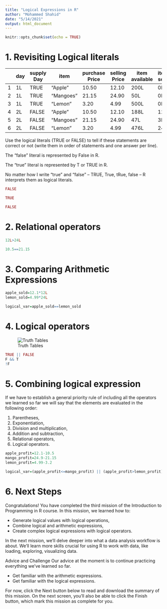 ```yaml
---
title: "Logical Expressions in R"
author: "Mohammed Shahid"
date: "5/14/2021"
output: html_document
---
```


```r
knitr::opts_chunk$set(echo = TRUE)
```

# 1. Revisiting Logical literals

|   | day | supply Day | item      | purchase Price | selling Price | item available | item sold |
|---|-----|------------|-----------|----------------|---------------|----------------|-----------|
| 1 | 1L  | TRUE       | "Apple"   | 10.50          | 12.10         | 200L           | 0L        |
| 2 | 1L  | TRUE       | "Mangoes" | 21.15          | 24.90         | 50L            | 0L        |
| 3 | 1L  | TRUE       | "Lemon"   | 3.20           | 4.99          | 500L           | 0L        |
| 4 | 2L  | FALSE      | "Apple"   | 10.50          | 12.10         | 188L           | 12L       |
| 5 | 2L  | FALSE      | "Mangoes" | 21.15          | 24.90         | 47L            | 3L        |
| 6 | 2L  | FALSE      | "Lemon"   | 3.20           | 4.99          | 476L           | 24L       |


Use the logical literals (TRUE or FALSE) to tell if these statements are correct or not (write them in order of statements and one answer per line).

The "false" literal is represented by False in R.

The "true" literal is represented by T or TRUE in R.

No matter how I write "true" and "false" – TRUE, True, tRue, false – R interprets them as logical literals.



```r
FALSE

TRUE

FALSE
```


# 2. Relational operators

```r
12L>24L

10.5==21.15
```

# 3. Comparing Arithmetic Expressions

```r
apple_sold=12.1*12L
lemon_sold=4.99*24L

logical_var=apple_sold==lemon_sold
```

# 4. Logical operators

![Truth Tables](https://dq-content.s3.amazonaws.com/517/logical_operators.svg)

```r
TRUE || FALSE
F && T
!F
```

# 5. Combining logical expression

If we have to establish a general priority rule of including all the operators we learned so far we will say that the elements are evaluated in the following order:

1. Parentheses,
2. Exponentiation,
3. Division and multiplication,
4. Addition and subtraction,
5. Relational operators,
6. Logical operators.

```r
apple_profit=12.1-10.5
mango_profit=24.9-21.15
lemon_profit=4.99-3.2

logical_var=(apple_profit<=mango_profit) || (apple_profit>lemon_profit)
```

# 6. Next Steps

Congratulations! You have completed the third mission of the Introduction to Programming in R course. In this mission, we learned how to:

* Generate logical values with logical operations,
* Combine logical and arithmetic expressions,
* Create complex logical expressions with logical operators.

In the next mission, we'll delve deeper into what a data analysis workflow is about. We'll learn more skills crucial for using R to work with data, like loading, exploring, visualizing data.

Advice and Challenge Our advice at the moment is to continue practicing everything we've learned so far.

* Get familiar with the arithmetic expressions.
* Get familiar with the logical expressions.

For now, click the Next button below to read and download the summary of this mission. On the next screen, you'll also be able to click the Finish button, which mark this mission as complete for you.

